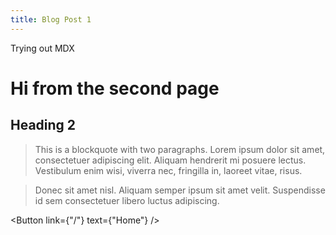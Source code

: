 ```yaml
---
title: Blog Post 1
---
```


Trying out MDX

# Hi from the second page

## Heading 2

> This is a blockquote with two paragraphs. Lorem ipsum dolor sit amet,
> consectetuer adipiscing elit. Aliquam hendrerit mi posuere lectus.
> Vestibulum enim wisi, viverra nec, fringilla in, laoreet vitae, risus.

> Donec sit amet nisl. Aliquam semper ipsum sit amet velit. Suspendisse
> id sem consectetuer libero luctus adipiscing.

<Button link={"/"} text={"Home"} />

<InfoCardComp
  className="text-blue-500 mt-5"
  borderColor="border border-teal-500"
  heading="Workshop"
  text="React is, in our opinion, the premier way to build big, fast Web apps
        with JavaScript. It has scaled very well for us at Facebook and
        Instagram."
  tag="New"
/>

<Cta
  line1="Hello this is the call"
  line2="to action button from tailwind Css"
  btn1="Next"
  link1="/blog/blog-2"
  btn2="Home"
  link2="/"
/>
